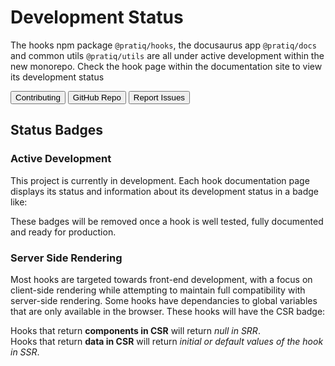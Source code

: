 

# Development Status

The hooks npm package `@pratiq/hooks`, the docusaurus app `@pratiq/docs` and common utils `@pratiq/utils`
are all under active development within the new monorepo. Check the hook page within the documentation 
site to view its development status

<div style={{ display: 'flex', gap: 15, marginTop:'1rem' }}>
<Button href='/docs/contributing' style={{background:'#2248', padding:'.5rem 1rem', borderRadius:'.5rem', textDecoration:'none'}}>Contributing</Button>
<Button href='https://github.com/pratiqdev/hook-docs' style={{background:'#2248', padding:'.5rem 1rem', borderRadius:'.5rem', textDecoration:'none'}}>GitHub Repo</Button>
<Button href='https://github.com/pratiqdev/hook-docs/issues' style={{background:'#2248', padding:'.5rem 1rem', borderRadius:'.5rem', textDecoration:'none'}}>Report Issues</Button>
</div>


## Status Badges



### Active Development

This project is currently in development. Each hook documentation page displays its status and 
information about its development status in a badge like:

<StatusBadge status={0} />
<StatusBadge status={1} />
<StatusBadge status={2} />
<StatusBadge status={3} />
<StatusBadge status={4} />

These badges will be removed once a hook is well tested, fully documented and ready for production.


### Server Side Rendering

Most hooks are targeted towards front-end development, with a focus on client-side rendering while 
attempting to maintain full compatibility with server-side rendering.
Some hooks have dependancies to global variables that are only available in the browser.
These hooks will have the CSR badge:

<ClientBadge />

Hooks that return **components in CSR** will return *null in SRR*.  
Hooks that return **data in CSR** will return *initial or default values of the hook in SSR*.
